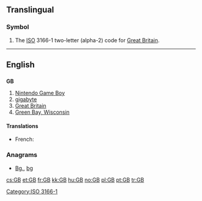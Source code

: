 ==Translingual==
===Symbol===
{{infl|mul|symbol}}
# The [[ISO]] 3166-1 two-letter (alpha-2) code for [[Great Britain]].

[[Category:ISO 3166-1]]
----

==English==

==={{initialism}}===
'''GB'''

# [[w:Nintendo Game Boy|Nintendo Game Boy]]
# [[gigabyte]]
# [[Great Britain]]
# [[w:Green Bay, Wisconsin|Green Bay, Wisconsin]]

====Translations====
{{trans-top|gigabyte}}
* French: {{t+|fr|Go}}
{{trans-mid}}
{{trans-bottom}}

===Anagrams===
* [[Bg.#English|Bg.]], [[bg#English|bg]]

[[cs:GB]]
[[et:GB]]
[[fr:GB]]
[[kk:GB]]
[[hu:GB]]
[[no:GB]]
[[pl:GB]]
[[pt:GB]]
[[tr:GB]]